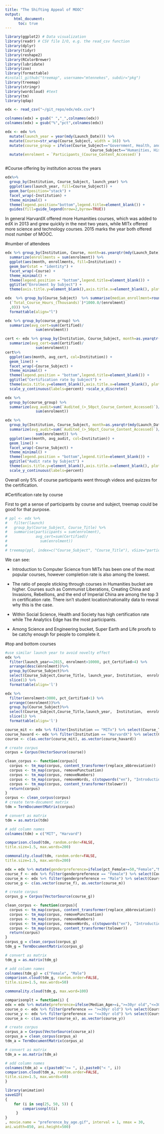```yaml
---
title: "The Shifting Appeal of MOOC"
output: 
    html_document: 
      toc: true
---
```


```r

library(ggplot2) # Data visualization
library(readr) # CSV file I/O, e.g. the read_csv function
library(dplyr)
library(tidyr)
library(reshape2)
library(RColorBrewer)
library(lubridate)
library(zoo)
library(formattable)
#install_github("treemap", username="mtennekes", subdir="pkg")
library(treemap)
library(stringr)
library(wordcloud) #text
library(tm)
library(qdap)

edx <- read_csv("~/git_repo/edx/edx.csv")

colnames(edx) = gsub(" ","_",colnames(edx))
colnames(edx) = gsub("%","pct",colnames(edx))

edx <- edx %>% 
  mutate(launch_year = year(mdy(Launch_Date))) %>%
  mutate(Course=str_wrap(Course_Subject, width = 16)) %>%
  mutate(course_group = ifelse(Course_Subject=="Government, Health, and Social Science"|
                                       Course_Subject=="Humanities, History, Design, Religion, and Education", "Arts","Science")) %>%
  mutate(enrolment = `Participants_(Course_Content_Accessed)`)


```

```r

```

#Course offering by institution across the years
```r
edx%>%
  group_by(Institution, Course_Subject, launch_year) %>%
  ggplot(aes(launch_year, fill=Course_Subject)) + 
  geom_bar(position="stack") +
  facet_wrap(~Institution) + 
  theme_minimal() + 
  theme(legend.position="bottom",legend.title=element_blank()) + 
  guides(fill=guide_legend(nrow=2,byrow=TRUE))

```

In general HarvardX offered more Humanities courses, which was added to edX in 2013 and grew quickly in the next two years, while MITx offered more science and technology courses. 2015 marks the year both offered most number of MOOC.

#number of attendees
```r
edx %>% group_by(Institution, Course, month=as.yearqtr(mdy(Launch_Date))) %>%
  summarize(enrollments = sum(enrolment)) %>% 
  ggplot(aes(month, enrollments, fill=Institution)) + 
  geom_bar(stat = "identity") +
  facet_wrap(~Course) + 
  theme_minimal() +
  theme(legend.position = "bottom",legend.title=element_blank()) +
  ggtitle("Enrolment by Subject") +
  theme(axis.title.y=element_blank(),axis.title.x=element_blank(), plot.title = element_text(hjust = 0.5))
```

```r
edx  %>% group_by(Course_Subject)  %>% summarise(median_enrollment=round(median(enrolment,0)),                       median_hour=round(median(
  (`Total_Course_Hours_(Thousands)`)*1000.0/(enrolment)
  ,0))) %>%
  formattable(align="l")
```

```r
edx %>% group_by(course_group) %>%
  summarize(avg_cert=sum(Certified)/
              sum(enrolment)) 
```

```r
cert <- edx %>% group_by(Institution, Course_Subject, month=as.yearqtr(mdy(Launch_Date))) %>%
  summarize(avg_cert=sum(Certified)/
              sum(enrolment)) 
cert%>% 
  ggplot(aes(month, avg_cert, col=Institution)) + 
  geom_line() +
  facet_wrap(~Course_Subject) + 
  theme_minimal() +
  theme(legend.position = "bottom",legend.title=element_blank()) +
  ggtitle("Certification rate by Subject") +
  theme(axis.title.y=element_blank(),axis.title.x=element_blank(), plot.title = element_text(hjust = 0.5)) +
  scale_y_continuous(labels=percent) +scale_x_discrete()

```

```r
edx %>% 
  group_by(course_group) %>%
  summarize(avg_audit=sum(`Audited_(>_50pct_Course_Content_Accessed)`)/
              sum(enrolment))
```

```r
edx %>% 
  group_by(Institution, Course_Subject, month=as.yearqtr(mdy(Launch_Date))) %>%
  summarize(avg_audit=sum(`Audited_(>_50pct_Course_Content_Accessed)`)/
              sum(enrolment)) %>% 
  ggplot(aes(month, avg_audit, col=Institution)) + 
  geom_line() +
  facet_wrap(~Course_Subject) + 
  theme_minimal() +
  theme(legend.position = "bottom",legend.title=element_blank()) +
  ggtitle("Audit rate by Subject") +
  theme(axis.title.y=element_blank(),axis.title.x=element_blank(), plot.title = element_text(hjust = 0.5)) +
  scale_y_continuous(labels=percent)
```


Overall only 5% of course participants went through videos and quizzes for the certification.

#Certification rate by course

First to get a sense of participants by course and subject, treemap could be good for that purpose.
```r
# ppl <- edx %>% 
#   filter(launch)
#   group_by(Course_Subject, Course_Title) %>%
#   summarise(participants = sum(enrolment),
#             avg_cert=sum(Certified)/
#               sum(enrolment)) 
# 
# treemap(ppl, index=c("Course_Subject", "Course_Title"), vSize="participants", vColor="avg_cert", title="Participants and Certification Rate by Course", type = "value")
```

We can see:

*  Introduction to Computer Science from MITx has been one of the most popular courses, however completion rate is also among the lowest. 

*  The ratio of people sticking through courses in Humanities bucket are higher. Courses such as Communist Liberations, Creating China and Invasions, Rebellions, and the end of Imperial China are among the top 3 in certification rate. There isn't student location/nationality data to reveal why this is the case.

*  Within Social Science, Health and Society has high certification rate while The Analytics Edge has the most participants.

*  Among Science and Engineering bucket, Super Earth and Life proofs to be catchy enough for people to complete it.

#top and bottom courses
```r
#use similar launch year to avoid novelty effect
edx %>%
  filter(launch_year==2015, enrolment>10000, pct_Certified>4) %>%
  arrange(desc(enrolment))%>%
  group_by(Course_Subject)%>%
  select(Course_Subject,Course_Title, launch_year, Institution,  enrolment,pct_Certified)%>%
  slice(1) %>%
  formattable(align='l')
```

```r
edx %>%
  filter(enrolment<3000, pct_Certified<1) %>%
  arrange((enrolment))%>%
  group_by(Course_Subject)%>%
  select(Course_Subject,Course_Title,launch_year,  Institution,  enrolment,pct_Certified)%>%
  slice(1) %>%
  formattable(align='l')
```

```r

course_mit <- edx %>% filter(Institution == "MITx") %>% select(Course_Title)
course_havard <- edx %>% filter(Institution == "HarvardX") %>% select(Course_Title) 
course <- c(as.vector(course_mit), as.vector(course_havard))

# create corpus
corpus = Corpus(VectorSource(course))


```

```r
clean_corpus <- function(corpus){
  corpus <- tm_map(corpus, content_transformer(replace_abbreviation))
  corpus <- tm_map(corpus, removePunctuation)
  corpus <- tm_map(corpus, removeNumbers)
  corpus <- tm_map(corpus, removeWords, c(stopwords("en"), "Introduction","introduction"))
  corpus <- tm_map(corpus, content_transformer(tolower))
  return(corpus)
}
corpus <- clean_corpus(corpus)
# create term-document matrix
tdm = TermDocumentMatrix(corpus)

# convert as matrix
tdm = as.matrix(tdm)

# add column names
colnames(tdm) = c("MIT", "Harvard")
```

```r
comparison.cloud(tdm, random.order=FALSE, 
title.size=1.5, max.words=200)
```
```r
commonality.cloud(tdm, random.order=FALSE, 
title.size=1.5, max.words=200)
```

```r
edx = edx %>% mutate(genderpreference=ifelse(pct_Female>=50,"Female","Male"))
course_f <- edx %>% filter(genderpreference == "Female") %>% select(Course_Title)
course_m <- edx %>% filter(genderpreference == "Male") %>% select(Course_Title) 
course_g <- c(as.vector(course_f), as.vector(course_m))

# create corpus
corpus_g = Corpus(VectorSource(course_g))

clean_corpus <- function(corpus){
  corpus <- tm_map(corpus, content_transformer(replace_abbreviation))
  corpus <- tm_map(corpus, removePunctuation)
  corpus <- tm_map(corpus, removeNumbers)
  corpus <- tm_map(corpus, removeWords, c(stopwords("en"), "Introduction", "The"))
  corpus <- tm_map(corpus, content_transformer(tolower))
  return(corpus)
}
corpus_g = clean_corpus(corpus_g)
tdm_g = TermDocumentMatrix(corpus_g)

# convert as matrix
tdm_g = as.matrix(tdm_g)

# add column names
colnames(tdm_g) = c("Female", "Male")
comparison.cloud(tdm_g, random.order=FALSE, 
title.size=1.5, max.words=50)
```




```r
commonality.cloud(tdm_g, max.word=100)
```

```r

comparisonplt = function(i) {
edx = edx %>% mutate(preference=ifelse(Median_Age>=i,">=30yr old","<=30yr old"))
course_o <- edx %>% filter(preference == ">=30yr old") %>% select(Course_Title)
course_y <- edx %>% filter(preference == "<=30yr old") %>% select(Course_Title) 
course_a <- c(as.vector(course_o), as.vector(course_y))

# create corpus
corpus_a = Corpus(VectorSource(course_a))
corpus_a = clean_corpus(corpus_a)
tdm_a = TermDocumentMatrix(corpus_a)

# convert as matrix
tdm_a = as.matrix(tdm_a)

# add column names
colnames(tdm_a) = c(paste0(">= ", i),paste0("< ", i))
comparison.cloud(tdm_a, random.order=FALSE, 
title.size=1.5, max.words=50)
}

library(animation)
saveGIF(
{
    for (i in seq(25, 50, 5)) {
        comparisonplt(i) 
     }
}
, movie.name = "preference_by_age.gif", interval = 1, nmax = 30,
ani.width=850, ani.height=500)
```

